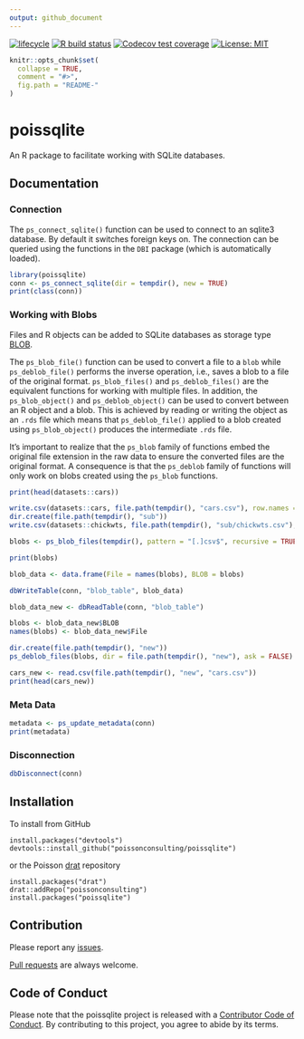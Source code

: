 ```yaml
---
output: github_document
---
```


<!-- README.md is generated from README.Rmd. Please edit that file -->

[![lifecycle](https://img.shields.io/badge/lifecycle-experimental-orange.svg)](https://www.tidyverse.org/lifecycle/#experimental)
[![R build status](https://github.com/poissonconsulting/poissqlite/workflows/R-CMD-check/badge.svg)](https://github.com/poissonconsulting/poissqlite/actions)
[![Codecov test coverage](https://codecov.io/gh/poissonconsulting/poissqlite/branch/master/graph/badge.svg)](https://codecov.io/gh/poissonconsulting/poissqlite?branch=master)
[![License: MIT](https://img.shields.io/badge/License-MIT-blue.svg)](https://opensource.org/licenses/MIT)

```r
knitr::opts_chunk$set(
  collapse = TRUE,
  comment = "#>",
  fig.path = "README-"
)
```

# poissqlite

An R package to facilitate working with SQLite databases.

## Documentation

### Connection

The `ps_connect_sqlite()` function can be used to connect to an sqlite3 database.
By default it switches foreign keys on.
The connection can be queried using the functions in the `DBI` package (which is automatically loaded).

```r
library(poissqlite)
conn <- ps_connect_sqlite(dir = tempdir(), new = TRUE)
print(class(conn))
```

### Working with Blobs

Files and R objects can be added to SQLite databases as storage type [BLOB](https://sqlite.org/datatype3.html).

The `ps_blob_file()` function can be used to convert a file to a `blob` while `ps_deblob_file()` performs the inverse operation, i.e., saves a blob to a file of the original format. `ps_blob_files()` and  `ps_deblob_files()` are the equivalent functions for working with multiple files.
In addition, the `ps_blob_object()` and `ps_deblob_object()` can be used to convert between an R object and a blob. This is achieved by reading or writing the object as an `.rds` file which means that `ps_deblob_file()` applied to a blob created using `ps_blob_object()` produces the intermediate `.rds` file.

It's important to realize that the `ps_blob` family of functions embed the original file extension in the raw data to ensure the converted files are the original format. A consequence is that the `ps_deblob` family of functions will only work on blobs created using the `ps_blob` functions.

```r
print(head(datasets::cars))

write.csv(datasets::cars, file.path(tempdir(), "cars.csv"), row.names = FALSE)
dir.create(file.path(tempdir(), "sub"))
write.csv(datasets::chickwts, file.path(tempdir(), "sub/chickwts.csv"), row.names = FALSE)

blobs <- ps_blob_files(tempdir(), pattern = "[.]csv$", recursive = TRUE)

print(blobs)

blob_data <- data.frame(File = names(blobs), BLOB = blobs)

dbWriteTable(conn, "blob_table", blob_data)

blob_data_new <- dbReadTable(conn, "blob_table")

blobs <- blob_data_new$BLOB
names(blobs) <- blob_data_new$File 

dir.create(file.path(tempdir(), "new"))
ps_deblob_files(blobs, dir = file.path(tempdir(), "new"), ask = FALSE)

cars_new <- read.csv(file.path(tempdir(), "new", "cars.csv")) 
print(head(cars_new))
```

### Meta Data
```r
metadata <- ps_update_metadata(conn)
print(metadata)
```

### Disconnection

```r
dbDisconnect(conn)
```

## Installation

To install from GitHub
```
install.packages("devtools")
devtools::install_github("poissonconsulting/poissqlite")
```

or the Poisson [drat](https://github.com/poissonconsulting/drat) repository

```
install.packages("drat")
drat::addRepo("poissonconsulting")
install.packages("poissqlite")
```

## Contribution

Please report any [issues](https://github.com/poissonconsulting/poissqlite/issues).

[Pull requests](https://github.com/poissonconsulting/poissqlite/pulls) are always welcome.

## Code of Conduct

Please note that the poissqlite project is released with a [Contributor Code of Conduct](https://contributor-covenant.org/version/2/0/CODE_OF_CONDUCT.html). By contributing to this project, you agree to abide by its terms.

